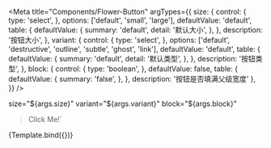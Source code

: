
<Meta
  title="Components/Flower-Button"
  argTypes={{
    size: {
      control: {
        type: 'select',
      },
      options: ['default', 'small', 'large'],
      defaultValue: 'default',
      table: {
        defaultValue: {
          summary: 'default',
          detail: '默认大小',
        },
      },
      description: '按钮大小',
    },
    variant: {
      control: {
        type: 'select',
      },
      options: ['default', 'destructive', 'outline', 'subtle', 'ghost', 'link'],
      defaultValue: 'default',
      table: {
        defaultValue: {
          summary: 'default',
          detail: '默认类型',
        },
      },
      description: '按钮类型',
    },
    block: {
      control: {
        type: 'boolean',
      },
      defaultValue: false,
      table: {
        defaultValue: {
          summary: 'false',
        },
      },
      description: '按钮是否填满父级宽度'
    },
  }}
/>

  size="${args.size}"
  variant="${args.variant}"
  block="${args.block}"
>Click Me!</flower-button>`

<Canvas columns={2} withToolbar>
  <Story
    name="Default"
    args={{
      variant: 'default',
      size: 'default',
    }}
  >
    {Template.bind({})}
  </Story>
</Canvas>

<ArgsTable story="Default" />
